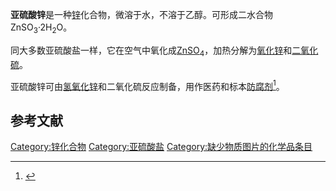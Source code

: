{{expert|time=2015-02-08T12:52:31+00:00}}
{{Chembox 
| Name = 亚硫酸锌
| NameEn =  Zinc Sulfite
|CustomizedImage=[[File:Zn2+.svg|File:Zn2+.svg]][[File:Sulfit-Ion.svg|File:Sulfit-Ion.svg]]
| IUPACName = 
| IUPACNameZh = 
| OtherNames = 
| Section1 = {{Chembox Identifiers 
| CASNo_Ref = {{cascite|changed|??}}
| CASNo = 13597-44-9
| PubChem = 
| SMILES = 
}} 
| Section2 = {{Chembox Properties 
| Formula = ZnSO<sub>3</sub>
| MolarMass = 145.49
| Appearance = 白色粉末
| Density = 
| MeltingPt = 200℃（分解）
| BoilingPt = 
| Solubility = 0.16
}} 
| Section3 = {{Chembox Hazards 
| MainHazards = 
| FlashPt = 
| Autoignition = 
}} 
}}

'''亚硫酸锌'''是一种[[锌|锌]]化合物，微溶于水，不溶于乙醇。可形成二水合物ZnSO<sub>3</sub>·2H<sub>2</sub>O。

同大多数亚硫酸盐一样，它在空气中氧化成[[硫酸锌|ZnSO<sub>4</sub>]]，加热分解为[[氧化锌|氧化锌]]和[[二氧化硫|二氧化硫]]。

亚硫酸锌可由[[氢氧化锌|氢氧化锌]]和二氧化硫反应制备，用作医药和标本[[防腐剂|防腐剂]]<ref>{{cite book |author=周公度 |title=《化学辞典》 |year=2010 |publisher=化学工业出版社 |location=北京 |isbn=978-7-122-07817-9 }}</ref>。

==参考文献==
{{reflist}}

[[Category:锌化合物|Category:锌化合物]]
[[Category:亚硫酸盐|Category:亚硫酸盐]]
[[Category:缺少物质图片的化学品条目|Category:缺少物质图片的化学品条目]]
{{无机化合物小作品}}
{{锌化合物}}
{{亚硫酸盐}}